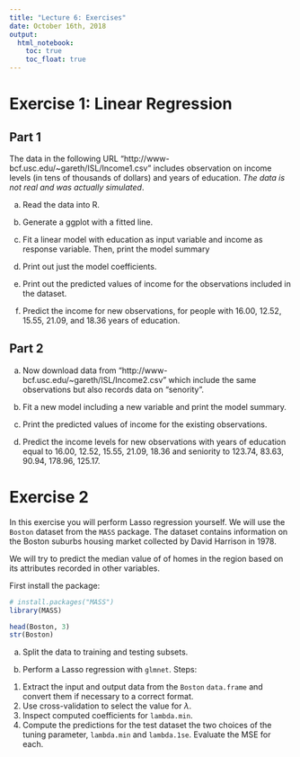```yaml
---
title: "Lecture 6: Exercises"
date: October 16th, 2018
output: 
  html_notebook:
    toc: true
    toc_float: true
---
```



# Exercise 1: Linear Regression

## Part 1

The data in the following URL "http://www-bcf.usc.edu/~gareth/ISL/Income1.csv"
includes observation on income levels (in tens of thousands of dollars)
and years of education. *The data is not real and was actually simulated*.

a. Read the data into R.

b. Generate a ggplot with a fitted line.

c. Fit a linear model with education as input variable and income as response 
variable. Then, print the model summary

d. Print out just the model coefficients.

d. Print out the predicted values of income for the observations
included in the dataset.

e. Predict the income for new observations, for people with 
16.00, 12.52, 15.55, 21.09, and 18.36 years of education.


## Part 2

a. Now download data from "http://www-bcf.usc.edu/~gareth/ISL/Income2.csv"
which include the same observations but also records data on "senority".

b. Fit a new model including a new variable and print the model summary.

c. Print the predicted values of income for the existing observations.

d. Predict the income levels for new observations with years of education
equal to 16.00, 12.52, 15.55, 21.09, 18.36 and seniority to
123.74, 83.63,  90.94, 178.96, 125.17.


# Exercise 2

In this exercise you will perform Lasso regression yourself.
We will use the `Boston` dataset from the `MASS` package.
The dataset contains information on the Boston suburbs 
housing market collected by David Harrison in 1978.

We will try to predict the median value of of homes in the region based on 
its attributes recorded in other variables.

First install the package:
```r
# install.packages("MASS")
library(MASS)
```

```r
head(Boston, 3)
str(Boston)
```


a. Split the data to training and testing subsets.

b. Perform a Lasso regression with `glmnet`. Steps:
  
1. Extract the input and output data from the `Boston` `data.frame` and convert
them if necessary to a correct format.
2. Use cross-validation to select the value for $\lambda$.
3. Inspect computed coefficients for `lambda.min`.
4. Compute the predictions for the test dataset the two choices of the tuning
parameter, `lambda.min` and `lambda.1se`. 
Evaluate the MSE for each.

